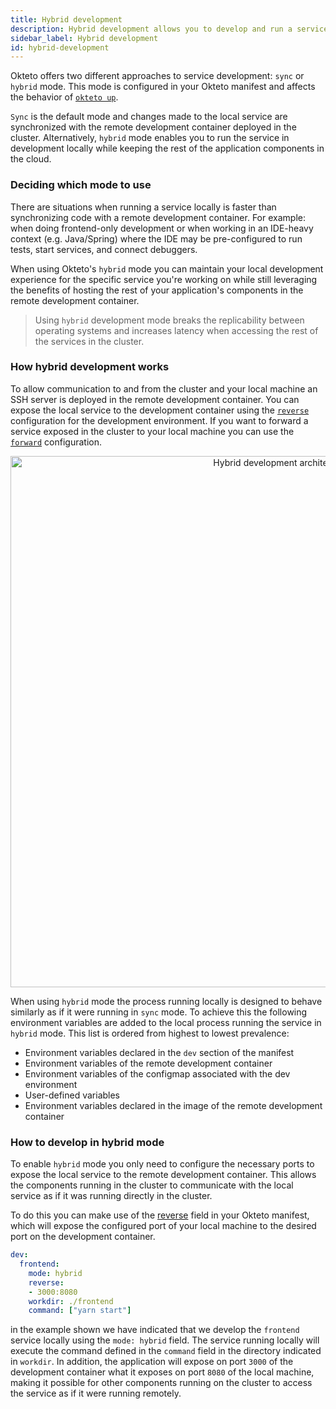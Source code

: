 ```yaml
---
title: Hybrid development
description: Hybrid development allows you to develop and run a service locally while the other components of your app run in the cloud.
sidebar_label: Hybrid development
id: hybrid-development
---
```



Okteto offers two different approaches to service development: `sync` or `hybrid` mode. This mode is configured in your Okteto manifest and affects the behavior of [`okteto up`](/reference/cli/#up).

`Sync` is the default mode and changes made to the local service are synchronized with the remote development container deployed in the cluster. Alternatively, `hybrid` mode enables you to run the service in development locally while keeping the rest of the application components in the cloud.

### Deciding which mode to use

There are situations when running a service locally is faster than synchronizing code with a remote development container. For example: when doing frontend-only development or when working in an IDE-heavy context (e.g. Java/Spring) where the IDE may be pre-configured to run tests, start services, and connect debuggers. 

When using Okteto's `hybrid` mode you can maintain your local development experience for the specific service you're working on while still leveraging the benefits of hosting the rest of your application's components in the remote development container.

> Using `hybrid` development mode breaks the replicability between operating systems and increases latency when accessing the rest of the services in the cluster. 

### How hybrid development works

To allow communication to and from the cluster and your local machine an SSH server is deployed in the remote development container. You can expose the local service to the development container using the [`reverse`](/reference/okteto-manifest.mdx/#reverse-string-optional) configuration for the development environment. If you want to forward a service exposed in the cluster to your local machine you can use the [`forward`](/reference/okteto-manifest.mdx/#forward-string-optional) configuration.

<p align="center">
  <Image
    src={require("@site/static/img/hybrid-development-arch.png").default}
    alt="Hybrid development architecture"
    width="850"
  />
</p>

When using `hybrid` mode the process running locally is designed to behave similarly as if it were running in `sync` mode. To achieve this the following environment variables are added to the local process running the service in `hybrid` mode. This list is ordered from highest to lowest prevalence:
- Environment variables declared in the `dev` section of the manifest
- Environment variables of the remote development container
- Environment variables of the configmap associated with the dev environment
- User-defined variables
- Environment variables declared in the image of the remote development container

### How to develop in hybrid mode

To enable `hybrid` mode you only need to configure the necessary ports to expose the local service to the remote development container. This allows the components running in the cluster to communicate with the local service as if it was running directly in the cluster. 

To do this you can make use of the [reverse](reference/manifest/#reverse-string-optional) field in your Okteto manifest, which will expose the configured port of your local machine to the desired port on the development container.

```yaml
dev:
  frontend:
    mode: hybrid
    reverse: 
    - 3000:8080
    workdir: ./frontend
    command: ["yarn start"]
```

in the example shown we have indicated that we develop the `frontend` service locally using the `mode: hybrid` field.  The service running locally will execute the command defined in the `command` field in the directory indicated in `workdir`. In addition, the application will expose on port `3000` of the development container what it exposes on port `8080` of the local machine, making it possible for other components running on the cluster to access the service as if it were running remotely.